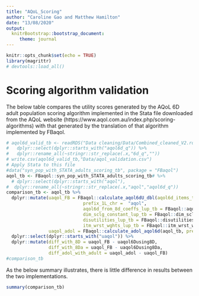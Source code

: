 ```yaml
---
title: "AQoL_Scoring"
author: "Caroline Gao and Matthew Hamilton"
date: "13/08/2020"
output: 
  knitrBootstrap::bootstrap_document:
     theme: journal
---
```


```r
knitr::opts_chunk$set(echo = TRUE)
library(magrittr)
# devtools::load_all()
```

# Scoring algorithm validation

The below table compares the utility scores generated by the AQoL 6D adult population scoring algorithm implemented in the Stata file downloaded from the AQoL website (https://www.aqol.com.au/index.php/scoring-algorithms) with that generated by the translation of that algorithm implemented by FBaqol.

```r
# aqol6d_valid_tb <- readRDS("Data cleaning/Data/Combined_cleaned_V2.rds") %>%
#   dplyr::select(dplyr::starts_with("aqol6d_q")) %>%
#   dplyr::rename_all(~stringr::str_replace(.x,"6d_q",""))
# write.csv(aqol6d_valid_tb,"Data/aqol_validation.csv")
# Apply Stata to this file
#data("syn_pop_with_STATA_adults_scoring_tb", package = "FBaqol")
aqol_tb <- FBaqol::syn_pop_with_STATA_adults_scoring_tb# %>% 
  # dplyr::select(dplyr::starts_with("aqol"),                                                        dplyr::starts_with("uaqol")) %>%
#  dplyr::rename_all(~stringr::str_replace(.x,"aqol","aqol6d_q")) 
comparison_tb <- aqol_tb %>%
  dplyr::mutate(uaqol_FB = FBaqol::calculate_aqol6dU_dbl(aqol6d_items_tb = aqol_tb,
                             prefix_1L_chr =  "aqol",
                             aqol6d_from_8d_coeffs_lup_tb = FBaqol::aqol6d_from_8d_coeffs_lup_tb,
                             dim_sclg_constant_lup_tb = FBaqol::dim_sclg_constant_lup_tb,
                             disutilities_lup_tb = FBaqol::disutilities_lup_tb,
                             itm_wrst_wghts_lup_tb = FBaqol::itm_wrst_wghts_lup_tb),
                uaqol_adol = FBaqol::calculate_adol_aqol6d(aqol_tb, prefix_1L_chr = "aqol",id_var_nm_1L_chr = "v1")) %>%
  dplyr::select(dplyr::starts_with("uaqol")) %>%
  dplyr::mutate(diff_with_8D = uaqol_FB - uaqol6Dusing8D,
                diff_with_8Da = uaqol_FB - uaqol6Dusing8Da,
                diff_adol_with_adult = uaqol_adol - uaqol_FB)
#comparison_tb
```

As the below summary illustrates, there is little difference in results between the two implementations.

```r
summary(comparison_tb)
```
